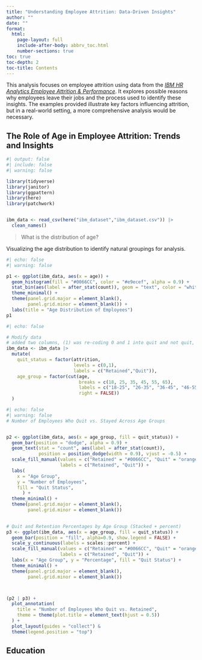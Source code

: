 ```yaml
---
title: "Understanding Employee Attrition: Data-Driven Insights"
author: ""
date: ""
format: 
  html:
    page-layout: full
    include-after-body: abbrv_toc.html
    number-sections: true
toc: true
toc-depth: 2
toc-title: Contents
---
```

This analysis focuses on employee attrition using data from the [*IBM HR Analytics Employee Attrition & Performance*](https://www.kaggle.com/datasets/pavansubhasht/ibm-hr-analytics-attrition-dataset). It explores possible reasons why employees leave their jobs and the process used to identify these insights. The examples provided illustrate key factors influencing attrition, but in a real-world setting, a more comprehensive analysis would be necessary. 

## The Role of Age in Employee Attrition: Trends and Insights {toc-text="Age"}
```r
#| output: false
#| include: false
#| warning: false

library(tidyverse)
library(janitor)
library(ggpattern)
library(here)
library(patchwork)


ibm_data <- read_csv(here("ibm_dataset","ibm_dataset.csv")) |> 
  clean_names()
```


> What is the distribution of age?

Visualizing the age distribution to identify natural groupings for analysis.
```r
#| echo: false
#| warning: false

p1 <- ggplot(ibm_data, aes(x = age)) +
  geom_histogram(fill = "#0066CC", color = "#e9ecef", alpha = 0.9) +
  stat_bin(aes(label = after_stat(count)), geom = "text", color = "white", vjust = 1.5, size = 3) +
  theme_minimal() +
  theme(panel.grid.major = element_blank(),     
        panel.grid.minor = element_blank()) +   
  labs(title = "Age Distribution of Employees")
p1
```


```r
#| echo: false

# Modify data
# added two columns, (1) was re-coding 0 and 1 into quit and not quit, (2) group aged into groups
ibm_data <- ibm_data |> 
  mutate(
    quit_status = factor(attrition,
                         levels = c(0,1),
                         labels = c("Retained","Quit")),
    age_group = factor(cut(age, 
                           breaks = c(18, 25, 35, 45, 55, 65), 
                           labels = c("18-25", "26-35", "36-45", "46-55", "56-65"),
                           right = FALSE))
  )

```




```r
#| echo: false
#| warning: false
# Number of Employees Who Quit vs. Stayed Across Age Groups


p2 <- ggplot(ibm_data, aes(x = age_group, fill = quit_status)) + 
  geom_bar(position = "dodge", alpha = 0.9) + 
  geom_text(stat = "count", aes(label = after_stat(count)), 
            position = position_dodge(width = 0.9), vjust = -0.5) +  
  scale_fill_manual(values = c("Retained" = "#0066CC", "Quit" = "orange"), 
                    labels = c("Retained", "Quit")) + 
  labs(
    x = "Age Group", 
    y = "Number of Employees", 
    fill = "Quit Status",
      ) +
  theme_minimal() +
  theme(panel.grid.major = element_blank(),     
        panel.grid.minor = element_blank()) 
      

# Quit and Retention Percentages by Age Group (Stacked + percent)
p3 <- ggplot(ibm_data, aes(x = age_group, fill = quit_status)) + 
  geom_bar(position = "fill", alpha=0.9, show.legend = FALSE) + 
  scale_y_continuous(labels = scales::percent) + 
  scale_fill_manual(values = c("Retained" = "#0066CC", "Quit" = "orange"), 
                    labels = c("Retained", "Quit")) + 
  labs(x = "Age Group", y = "Percentage", fill = "Quit Status") +
  theme_minimal() +
  theme(panel.grid.major = element_blank(),     
        panel.grid.minor = element_blank()) 



(p2 | p3) + 
  plot_annotation(
    title = "Number of Employees Who Quit vs. Retained",
    theme = theme(plot.title = element_text(hjust = 0.5))
  ) +
  plot_layout(guides = "collect") & 
  theme(legend.position = "top")


```


## Education {toc-text="Education"}

